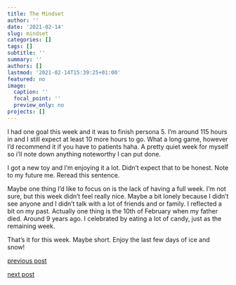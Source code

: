 ```yaml
---
title: The Mindset
author: ''
date: '2021-02-14'
slug: mindset
categories: []
tags: []
subtitle: ''
summary: ''
authors: []
lastmod: '2021-02-14T15:39:25+01:00'
featured: no
image:
  caption: ''
  focal_point: ''
  preview_only: no
projects: []
---
```


I had one goal this week and it was to finish persona 5. I'm around 115 hours in and I still expect at least 10 more hours to go. What a long game, however I'd recommend it if you have to patients haha. A pretty quiet week for myself so i'll note down anything noteworthy I can put done. 

I got a new toy and I'm enjoying it a lot. Didn't expect that to be honest. Note to my future me. Reread this sentence.

Maybe one thing I'd like to focus on is the lack of having a full week. I'm not sure, but this week didn't feel really nice. Maybe a bit lonely because I didn't see anyone and I didn't talk with a lot of friends and or family. I reflected a bit on my past. Actually one thing is the 10th of February when my father died. Around 9 years ago. I celebrated by eating a lot of candy, just as the remaining week. 

That's it for this week. Maybe short. Enjoy the last few days of ice and snow!

[previous post](/2021/02/06/whitesnow)

[next post](#)
